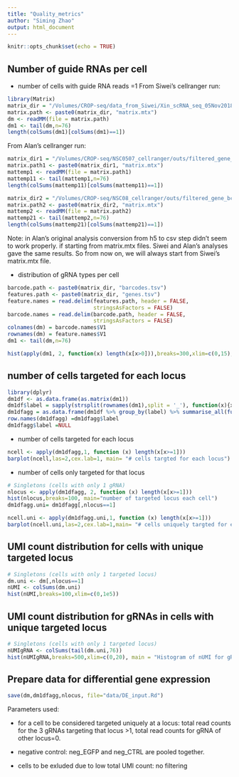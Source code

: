 ```yaml
---
title: "Quality_metrics"
author: "Siming Zhao"
output: html_document
---
```


```r
knitr::opts_chunk$set(echo = TRUE)
```

## Number of guide RNAs per cell

* number of cells with guide RNA reads =1
From Siwei's cellranger run:
```r
library(Matrix)
matrix_dir = "/Volumes/CROP-seq/data_from_Siwei/Xin_scRNA_seq_05Nov2018/filtered_gene_bc_matrices/CellRanger_index/"
matrix.path <- paste0(matrix_dir, "matrix.mtx")
dm <- readMM(file = matrix.path)
dm1 <- tail(dm,n=76)
length(colSums(dm1)[colSums(dm1)==1])
```

From Alan's cellranger run:
```r
matrix_dir1 = "/Volumes/CROP-seq/NSC0507_cellranger/outs/filtered_gene_bc_matrices/cellranger_ref/"
matrix.path1 <- paste0(matrix_dir1, "matrix.mtx")
mattemp1 <- readMM(file = matrix.path1)
mattemp11 <- tail(mattemp1,n=76)
length(colSums(mattemp11)[colSums(mattemp11)==1])

matrix_dir2 = "/Volumes/CROP-seq/NSC08_cellranger/outs/filtered_gene_bc_matrices/cellranger_ref/"
matrix.path2 <- paste0(matrix_dir2, "matrix.mtx")
mattemp2 <- readMM(file = matrix.path2)
mattemp21 <- tail(mattemp2,n=76)
length(colSums(mattemp21)[colSums(mattemp21)==1])
```
Note: in Alan's original analysis conversion from h5 to csv step didn't seem to work properly. if starting from matrix.mtx files. Siwei and Alan's analyses gave the same results. So from now on, we will always start from Siwei's matrix.mtx file. 

* distribution of gRNA types per cell
```r
barcode.path <- paste0(matrix_dir, "barcodes.tsv")
features.path <- paste0(matrix_dir, "genes.tsv")
feature.names = read.delim(features.path, header = FALSE,
                           stringsAsFactors = FALSE)
barcode.names = read.delim(barcode.path, header = FALSE,
                           stringsAsFactors = FALSE)
colnames(dm) = barcode.names$V1
rownames(dm) = feature.names$V1
dm1 <- tail(dm,n=76)

hist(apply(dm1, 2, function(x) length(x[x>0])),breaks=300,xlim=c(0,15),ylim=c(0,2500), main="Distribution of number of gRNA types per cell", xlab= "# gRNA type per cell")
```

## number of cells targeted for each locus

```r
library(dplyr)
dm1df <- as.data.frame(as.matrix(dm1))
dm1df$label = sapply(strsplit(rownames(dm1),split = '_'), function(x){x[1]})
dm1dfagg = as.data.frame(dm1df %>% group_by(label) %>% summarise_all(funs(sum)))
row.names(dm1dfagg) =dm1dfagg$label
dm1dfagg$label =NULL
```

* number of cells targeted for each locus
```r
ncell <- apply(dm1dfagg,1, function (x) length(x[x>=1]))
barplot(ncell,las=2,cex.lab=1, main= "# cells targted for each locus")
```

* number of cells only targeted for that locus
```r
# Singletons (cells with only 1 gRNA)
nlocus <- apply(dm1dfagg, 2, function (x) length(x[x>=1]))
hist(nlocus,breaks=100, main="number of targeted locus each cell")
dm1dfagg.uni= dm1dfagg[,nlocus==1]

ncell.uni <- apply(dm1dfagg.uni,1, function (x) length(x[x>=1]))
barplot(ncell.uni,las=2,cex.lab=1,main= "# cells uniquely targted for each locus")
```

## UMI count distribution for cells with unique targeted locus
```r
# Singletons (cells with only 1 targeted locus)
dm.uni <- dm[,nlocus==1]
nUMI <- colSums(dm.uni)
hist(nUMI,breaks=100,xlim=c(0,1e5))  
```

## UMI count distribution for gRNAs in cells with unique targeted locus
```r
# Singletons (cells with only 1 targeted locus)
nUMIgRNA <- colSums(tail(dm.uni,76))
hist(nUMIgRNA,breaks=500,xlim=c(0,20), main = "Histogram of nUMI for gRNAs")  
```

## Prepare data for differential gene expression
```r
save(dm,dm1dfagg,nlocus, file="data/DE_input.Rd")
```
Parameters used:

* for a cell to be considered targeted uniquely at a locus: total read counts for the 3 gRNAs targeting that locus >1, total read counts for gRNA of other locus=0. 

* negative control: neg_EGFP and neg_CTRL are pooled together.

* cells to be exluded due to low total UMI count: no filtering


